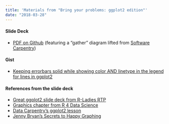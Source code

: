 ```yaml
---
title: 'Materials from "Bring your problems: ggplot2 edition"'
date: "2018-03-28"
---  
```


#### Slide Deck
* [PDF on Github](https://github.com/rladies/meetup-presentations_boston/blob/master/tidyr_ggplot2_short.pdf) (featuring a "gather" diagram lifted from [Software Carpentry](https://software-carpentry.org/))

#### Gist  
* [Keeping errorbars solid while showing color AND linetype in the legend for lines in ggplot2](https://gist.github.com/mfoos/bd20c9726ba8a39c9b6c86a4d05742a9)

#### References from the slide deck  
* [Great ggplot2 slide deck from R-Ladies RTP](http://rpubs.com/eamcvey/218880)
* [Graphics chapter from R 4 Data Science](http://r4ds.had.co.nz/graphics-for-communication.html)
* [Data Carpentry’s ggplot2 lesson](http://www.datacarpentry.org/R-ecology-lesson/04-visualization-ggplot2.html)
* [Jenny Bryan’s Secrets to Happy Graphing](http://stat545.com/block016_secrets-happy-graphing.html)
